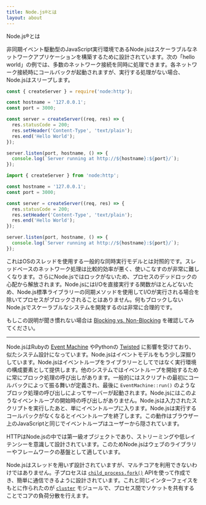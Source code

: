 ```yaml
---
title: Node.js®とは
layout: about
---
```


Node.js®とは

非同期イベント駆動型のJavaScript実行環境であるNode.jsはスケーラブルなネットワークアプリケーションを構築するために設計されています。次の「hello world」の例では、多数のネットワーク接続を同時に処理できます。各ネットワーク接続時にコールバックが起動されますが、実行する処理がない場合、Node.jsはスリープします。

```cjs
const { createServer } = require('node:http');

const hostname = '127.0.0.1';
const port = 3000;

const server = createServer((req, res) => {
  res.statusCode = 200;
  res.setHeader('Content-Type', 'text/plain');
  res.end('Hello World');
});

server.listen(port, hostname, () => {
  console.log(`Server running at http://${hostname}:${port}/`);
});
```

```mjs
import { createServer } from 'node:http';

const hostname = '127.0.0.1';
const port = 3000;

const server = createServer((req, res) => {
  res.statusCode = 200;
  res.setHeader('Content-Type', 'text/plain');
  res.end('Hello World');
});

server.listen(port, hostname, () => {
  console.log(`Server running at http://${hostname}:${port}/`);
});
```

これはOSのスレッドを使用する一般的な同時実行モデルとは対照的です。スレッドベースのネットワーク処理は比較的効率が悪く、使いこなすのが非常に難しくなります。さらにNode.jsではロックがないため、プロセスのデッドロックの心配から解放されます。Node.jsにはI/Oを直接実行する関数がほとんどないため、Node.js標準ライブラリーの同期メソッドを使用してI/Oが実行される場合を除いてプロセスがブロックされることはありません。何もブロックしないNode.jsでスケーラブルなシステムを開発するのは非常に合理的です。

もしこの説明が聞き慣れない場合は [Blocking vs. Non-Blocking][] を確認してみてください。

---

Node.jsはRubyの [Event Machine][] やPythonの [Twisted][] に影響を受けており、似たシステム設計になっています。Node.jsはイベントモデルをもう少し深掘りしています。Node.jsはイベントループをライブラリーとしてではなく実行環境の構成要素として提供します。他のシステムではイベントループを開始するために常にブロック処理の呼び出しがあります。一般的にはスクリプトの最初にコールバックによって振る舞いが定義され、最後に `EventMachine::run()` のようなブロック処理の呼び出しによってサーバーが起動されます。Node.jsにはこのようなイベントループの開始時の呼び出しがありません。Node.jsは入力されたスクリプトを実行したあと、単にイベントループに入ります。Node.jsは実行するコールバックがなくなるとイベントループを終了します。この動作はブラウザー上のJavaScriptと同じでイベントループはユーザーから隠されています。

HTTPはNode.jsの中では第一級オブジェクトであり、ストリーミングや低レイテンシーを意識して設計されています。このためNode.jsはウェブのライブラリーやフレームワークの基盤として適しています。

Node.jsはスレッドを用いず設計されていますが、マルチコアを利用できないわけではありません。子プロセスは [`child_process.fork()`][] APIを使って作成でき、簡単に通信できるように設計されています。これと同じインターフェイスをもとに作られたのが [`cluster`][] モジュールで、プロセス間でソケットを共有することでコアの負荷分散を行えます。

[blocking vs. non-blocking]: /learn/asynchronous-work/overview-of-blocking-vs-non-blocking
[`child_process.fork()`]: https://nodejs.org/api/child_process.html
[`cluster`]: https://nodejs.org/api/cluster.html
[event machine]: https://github.com/eventmachine/eventmachine
[twisted]: https://twisted.org/
